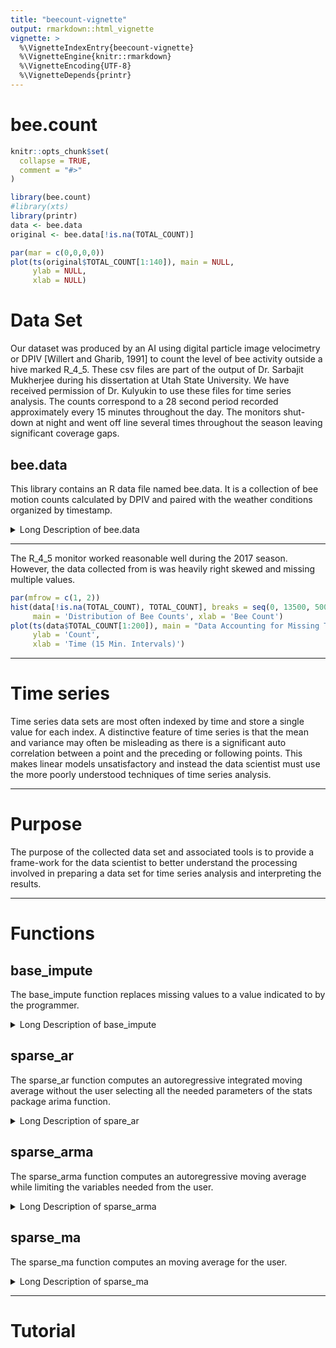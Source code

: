 ```yaml
---
title: "beecount-vignette"
output: rmarkdown::html_vignette
vignette: >
  %\VignetteIndexEntry{beecount-vignette}
  %\VignetteEngine{knitr::rmarkdown}
  %\VignetteEncoding{UTF-8}
  %\VignetteDepends{printr}
---
```

# bee.count
```r
knitr::opts_chunk$set(
  collapse = TRUE,
  comment = "#>"
)
```

```r
library(bee.count)
#library(xts)
library(printr)
data <- bee.data
original <- bee.data[!is.na(TOTAL_COUNT)]
```

```r
par(mar = c(0,0,0,0))
plot(ts(original$TOTAL_COUNT[1:140]), main = NULL,
     ylab = NULL,
     xlab = NULL)
```

# Data Set

Our dataset was produced by an AI using digital particle image velocimetry or 
DPIV [Willert and Gharib, 1991] to count the level of bee activity outside 
a hive marked R_4_5. These csv files are part of the output of
Dr. Sarbajit Mukherjee during his dissertation at Utah State University. We have
received permission of Dr. Kulyukin to use these files for time series analysis.
The counts correspond to a 28 second period recorded approximately every 
15 minutes throughout the day. The monitors shut-down at night and went off line
several times throughout the season leaving significant coverage gaps.

## bee.data

This library contains an R data file named bee.data. It is a collection of bee motion counts calculated by DPIV and paired with the weather conditions organized by timestamp.

<details>
  <summary>Long Description of bee.data</summary>
```r
help(bee.data)
```
</details> 

---

The R_4_5 monitor worked reasonable well during the 2017 season. However, the 
data collected from is was heavily right skewed and missing multiple values.

```r
par(mfrow = c(1, 2))
hist(data[!is.na(TOTAL_COUNT), TOTAL_COUNT], breaks = seq(0, 13500, 500),
     main = 'Distribution of Bee Counts', xlab = 'Bee Count')
plot(ts(data$TOTAL_COUNT[1:200]), main = "Data Accounting for Missing Times",
     ylab = 'Count',
     xlab = 'Time (15 Min. Intervals)')
```

---

# Time series
Time series data sets are most often indexed by time and store a single value for
each index. A distinctive feature of time series is that the mean and variance
may often be misleading as there is a significant auto correlation between a 
point and the preceding or following points. This makes linear models 
unsatisfactory and instead the data scientist must use the more poorly 
understood techniques of time series analysis.

---

# Purpose
The purpose of the collected data set and associated tools is to provide a 
frame-work for the data scientist to better understand the processing involved
in preparing a data set for time series analysis and interpreting the results.

---

# Functions

## base_impute

The base_impute function replaces missing values to a value indicated to by the
programmer. 

<details>
  <summary>Long Description of base_impute</summary>
```r
help(base_impute)
```
</details>

## sparse_ar

The sparse_ar function computes an autoregressive integrated moving average
without the user selecting all the needed parameters of the stats package
arima function.


<details>
  <summary>Long Description of spare_ar</summary>
```r
help(sparse_ar)
```
</details>

## sparse_arma

The sparse_arma function computes an autoregressive moving average while
limiting the variables needed from the user.

<details>
  <summary>Long Description of sparse_arma</summary>
```r
help(sparse_arma)
```
</details>

## sparse_ma

The sparse_ma function computes an moving average for the user.


<details>
  <summary>Long Description of sparse_ma</summary>
```r
help(sparse_ma)
```
</details>

---

# Tutorial


